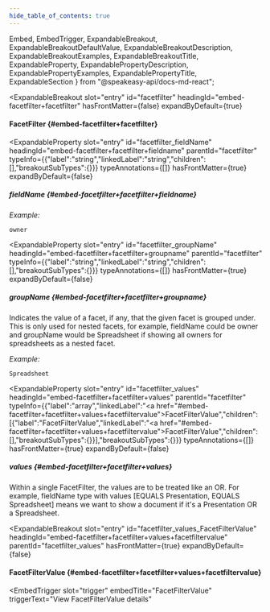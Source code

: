 ```yaml
---
hide_table_of_contents: true
---
```

  Embed,
  EmbedTrigger,
  ExpandableBreakout,
  ExpandableBreakoutDefaultValue,
  ExpandableBreakoutDescription,
  ExpandableBreakoutExamples,
  ExpandableBreakoutTitle,
  ExpandableProperty,
  ExpandablePropertyDescription,
  ExpandablePropertyExamples,
  ExpandablePropertyTitle,
  ExpandableSection
} from "@speakeasy-api/docs-md-react";

<ExpandableSection>

<ExpandableBreakout
  slot="entry"
  id="facetfilter"
  headingId="embed-facetfilter+facetfilter"
  hasFrontMatter={false}
  expandByDefault={true}
>

<ExpandableBreakoutTitle slot="title">

#### FacetFilter \{#embed-facetfilter+facetfilter\}

</ExpandableBreakoutTitle>

<ExpandableBreakoutDescription slot="description">

</ExpandableBreakoutDescription>

<ExpandableBreakoutExamples slot="examples">

</ExpandableBreakoutExamples>

<ExpandableBreakoutDefaultValue slot="defaultValue">

</ExpandableBreakoutDefaultValue>

</ExpandableBreakout>

<ExpandableProperty
  slot="entry"
  id="facetfilter_fieldName"
  headingId="embed-facetfilter+facetfilter+fieldname"
  parentId="facetfilter"
  typeInfo={{"label":"string","linkedLabel":"string","children":[],"breakoutSubTypes":{}}}
  typeAnnotations={[]}
  hasFrontMatter={true}
  expandByDefault={false}
>

<ExpandablePropertyTitle slot="title">

##### fieldName \{#embed-facetfilter+facetfilter+fieldname\}

</ExpandablePropertyTitle>

<ExpandablePropertyExamples slot="examples">

_Example:_

```
owner
```

</ExpandablePropertyExamples>

</ExpandableProperty>

<ExpandableProperty
  slot="entry"
  id="facetfilter_groupName"
  headingId="embed-facetfilter+facetfilter+groupname"
  parentId="facetfilter"
  typeInfo={{"label":"string","linkedLabel":"string","children":[],"breakoutSubTypes":{}}}
  typeAnnotations={[]}
  hasFrontMatter={true}
  expandByDefault={false}
>

<ExpandablePropertyTitle slot="title">

##### groupName \{#embed-facetfilter+facetfilter+groupname\}

</ExpandablePropertyTitle>

<ExpandablePropertyDescription slot="description">

Indicates the value of a facet, if any, that the given facet is grouped under. This is only used for nested facets, for example, fieldName could be owner and groupName would be Spreadsheet if showing all owners for spreadsheets as a nested facet.

</ExpandablePropertyDescription>

<ExpandablePropertyExamples slot="examples">

_Example:_

```
Spreadsheet
```

</ExpandablePropertyExamples>

</ExpandableProperty>

<ExpandableProperty
  slot="entry"
  id="facetfilter_values"
  headingId="embed-facetfilter+facetfilter+values"
  parentId="facetfilter"
  typeInfo={{"label":"array","linkedLabel":"<a href=\"#embed-facetfilter+facetfilter+values+facetfiltervalue\">FacetFilterValue</a>","children":[{"label":"FacetFilterValue","linkedLabel":"<a href=\"#embed-facetfilter+facetfilter+values+facetfiltervalue\">FacetFilterValue</a>","children":[],"breakoutSubTypes":{}}],"breakoutSubTypes":{}}}
  typeAnnotations={[]}
  hasFrontMatter={true}
  expandByDefault={false}
>

<ExpandablePropertyTitle slot="title">

##### values \{#embed-facetfilter+facetfilter+values\}

</ExpandablePropertyTitle>

<ExpandablePropertyDescription slot="description">

Within a single FacetFilter, the values are to be treated like an OR. For example, fieldName type with values [EQUALS Presentation, EQUALS Spreadsheet] means we want to show a document if it's a Presentation OR a Spreadsheet.

</ExpandablePropertyDescription>

</ExpandableProperty>

<ExpandableBreakout
  slot="entry"
  id="facetfilter_values_FacetFilterValue"
  headingId="embed-facetfilter+facetfilter+values+facetfiltervalue"
  parentId="facetfilter_values"
  hasFrontMatter={true}
  expandByDefault={false}
>

<ExpandableBreakoutTitle slot="title">

#### FacetFilterValue \{#embed-facetfilter+facetfilter+values+facetfiltervalue\}

</ExpandableBreakoutTitle>

<ExpandableBreakoutDescription slot="description">

</ExpandableBreakoutDescription>

<ExpandableBreakoutExamples slot="examples">

</ExpandableBreakoutExamples>

<ExpandableBreakoutDefaultValue slot="defaultValue">

</ExpandableBreakoutDefaultValue>

<Embed slot="embed">

<EmbedTrigger
  slot="trigger"
  embedTitle="FacetFilterValue"
  triggerText="View FacetFilterValue details"
>

<Embedfacetfiltervalue />

</EmbedTrigger>

</Embed>

</ExpandableBreakout>

</ExpandableSection>